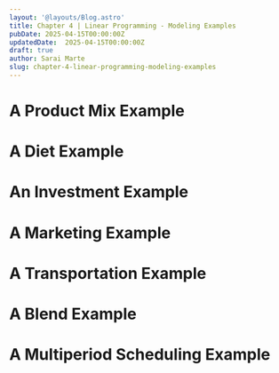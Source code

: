```yaml
---
layout: '@layouts/Blog.astro'
title: Chapter 4 | Linear Programming - Modeling Examples 
pubDate: 2025-04-15T00:00:00Z 
updatedDate:  2025-04-15T00:00:00Z 
draft: true
author: Sarai Marte
slug: chapter-4-linear-programming-modeling-examples
---
```


# A Product Mix Example
# A Diet Example
# An Investment Example
#  A Marketing Example
#  A Transportation Example
# A Blend Example
# A Multiperiod Scheduling Example